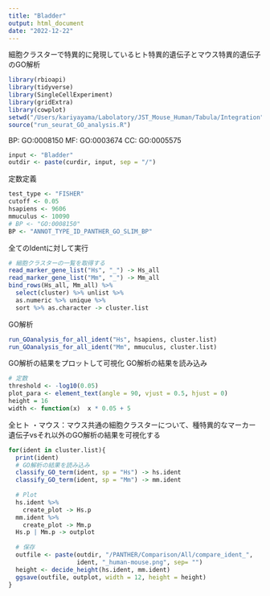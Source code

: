 ```yaml
---
title: "Bladder"
output: html_document
date: "2022-12-22"
---
```


細胞クラスターで特異的に発現しているヒト特異的遺伝子とマウス特異的遺伝子のGO解析
```r
library(rbioapi)
library(tidyverse)
library(SingleCellExperiment)
library(gridExtra)
library(cowplot)
setwd("/Users/kariyayama/Labolatory/JST_Mouse_Human/Tabula/Integration")
source("run_seurat_GO_analysis.R")
```

BP: GO:0008150
MF: GO:0003674
CC: GO:0005575
```r
input <- "Bladder"
outdir <- paste(curdir, input, sep = "/")
```

定数定義
```r
test_type <- "FISHER"
cutoff <- 0.05
hsapiens <- 9606
mmuculus <- 10090
# BP <- "GO:0008150"
BP <- "ANNOT_TYPE_ID_PANTHER_GO_SLIM_BP"
```

全てのIdentに対して実行
```r
# 細胞クラスターの一覧を取得する                                             
read_marker_gene_list("Hs", "_") -> Hs_all
read_marker_gene_list("Mm", "_") -> Mm_all
bind_rows(Hs_all, Mm_all) %>%
  select(cluster) %>% unlist %>%
  as.numeric %>% unique %>%
  sort %>% as.character -> cluster.list
```

GO解析
```r
run_GOanalysis_for_all_ident("Hs", hsapiens, cluster.list)
run_GOanalysis_for_all_ident("Mm", mmuculus, cluster.list)
```
GO解析の結果をプロットして可視化
GO解析の結果を読み込み
```r
# 定数
threshold <- -log10(0.05)
plot_para <- element_text(angle = 90, vjust = 0.5, hjust = 0)
height = 16
width <- function(x)  x * 0.05 + 5
```  

全ヒト ・マウス：マウス共通の細胞クラスターについて、種特異的なマーカー遺伝子vsそれ以外のGO解析の結果を可視化する
```r
for(ident in cluster.list){
  print(ident)
  # GO解析の結果を読み込み
  classify_GO_term(ident, sp = "Hs") -> hs.ident
  classify_GO_term(ident, sp = "Mm") -> mm.ident
  
  # Plot
  hs.ident %>%
    create_plot -> Hs.p
  mm.ident %>%
    create_plot -> Mm.p
  Hs.p | Mm.p -> outplot
  
  # 保存
  outfile <- paste(outdir, "/PANTHER/Comparison/All/compare_ident_",
                   ident, "_human-mouse.png", sep= "")
  height <- decide_height(hs.ident, mm.ident)
  ggsave(outfile, outplot, width = 12, height = height)
}
```